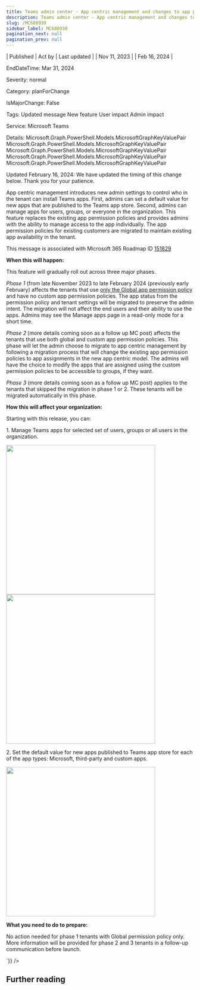```yaml
---
title: Teams admin center - App centric management and changes to app permission policies
description: Teams admin center - App centric management and changes to app permission policies
slug: /MC688930
sidebar_label: MC688930
pagination_next: null
pagination_prev: null
---
```



| Published | Act by | Last updated |
| Nov 11, 2023 |  | Feb 16, 2024 |

EndDateTime: Mar 31, 2024

Severity: normal

Category: planForChange

IsMajorChange: False

Tags: Updated message New feature User impact Admin impact

Service: Microsoft Teams

Details: Microsoft.Graph.PowerShell.Models.MicrosoftGraphKeyValuePair Microsoft.Graph.PowerShell.Models.MicrosoftGraphKeyValuePair Microsoft.Graph.PowerShell.Models.MicrosoftGraphKeyValuePair Microsoft.Graph.PowerShell.Models.MicrosoftGraphKeyValuePair Microsoft.Graph.PowerShell.Models.MicrosoftGraphKeyValuePair

<div dangerouslySetInnerHTML={{__html:`
<p style="">Updated February 16, 2024: We have updated the timing of this change below. Thank you for your patience.</p><p style="">App centric management introduces new admin settings to control who in the tenant can install Teams apps. First, admins can set a default value for new apps that are published to the Teams app store. Second, admins can manage apps for users, groups, or everyone in the organization. This feature replaces the existing app permission policies and provides admins with the ability to manage access to the app individually. The app permission policies for existing customers are migrated to maintain existing app availability in the tenant.&nbsp;<br></p>
<p>This message is associated with Microsoft 365 Roadmap ID <a href="https://www.microsoft.com/microsoft-365/roadmap?rtc=1%26filters=&amp;searchterms=151829" target="_blank">151829</a></p>
<p><b>When this will happen:</b></p><p>This feature will gradually roll out across three major phases. 
</p><p><i>Phase 1</i> (from late November 2023 to late February 2024 (previously early February) affects the tenants that use&nbsp;<u>only the Global app permission policy</u> and have no custom app permission policies. The app status from the permission policy and tenant settings will be migrated to preserve the admin intent. The migration will not affect the end users and their ability to use the apps. Admins may see the Manage apps page in a read-only mode for a short time.
</p><p><i>Phase 2</i><b> </b>(more details coming soon as a follow up MC post) affects the tenants that use both global and custom app permission policies. This phase will let the admin choose to migrate to app centric management by following a migration process that will change the existing app permission policies to app assignments in the new app centric model. The admins will have the choice to modify the apps that are assigned using the custom permission policies to be accessible to groups, if they want.
</p><p><i>Phase 3</i> (more details coming soon as a follow up MC post) applies to the tenants that skipped the migration in phase 1 or 2. These tenants will be migrated automatically in this phase.</p>

<p><b>How this will affect your organization:</b></p>

<p>Starting with this release, you can:
</p><p>1.	Manage Teams apps for selected set of users, groups or all users in the organization. 
</p><p><img src="https://img-prod-cms-rt-microsoft-com.akamaized.net/cms/api/am/imageFileData/RW1eEle?ver=d0d1" style="width: 400px;"><img src="https://img-prod-cms-rt-microsoft-com.akamaized.net/cms/api/am/imageFileData/RW1ezbo?ver=7bcc" style="width: 400px;"></p><p>2.	Set the default value for new apps published to Teams app store for each of the app types: Microsoft, third-party and custom apps. 
</p><p><img src="https://img-prod-cms-rt-microsoft-com.akamaized.net/cms/api/am/imageFileData/RW1eBMn?ver=12ca" style="width: 400px;"><br></p>

<p><b>What you need to do to prepare:</b><br></p>
<p>No action needed for phase 1 tenants with Global permission policy only. More information will be provided for phase 2 and 3 tenants in a follow-up communication before launch.</p>
`}} />

## Further reading
